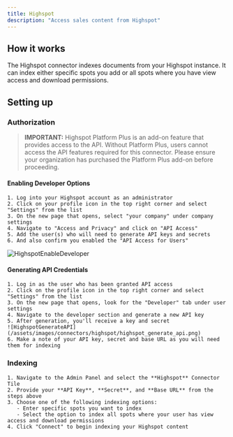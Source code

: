 ```yaml
---
title: Highspot
description: "Access sales content from Highspot"
---
```


## How it works

The Highspot connector indexes documents from your Highspot instance. It can index either specific spots you add or all spots where you have view access and download permissions.

## Setting up

### Authorization

> **IMPORTANT:** Highspot Platform Plus is an add-on feature that provides access to the API. Without Platform Plus, users cannot access the API features required for this connector. Please ensure your organization has purchased the Platform Plus add-on before proceeding.

#### Enabling Developer Options

    1. Log into your Highspot account as an administrator
    2. Click on your profile icon in the top right corner and select "Settings" from the list
    3. On the new page that opens, select "your company" under company settings
    4. Navigate to "Access and Privacy" and click on "API Access"
    5. Add the user(s) who will need to generate API keys and secrets
    6. And also confirm you enabled the "API Access for Users"
    
![HighspotEnableDeveloper](/assets/images/connectors/highspot/highspot_enable_developer.png)

#### Generating API Credentials

    1. Log in as the user who has been granted API access
    2. Click on the profile icon in the top right corner and select "Settings" from the list
    3. On the new page that opens, look for the "Developer" tab under user settings
    4. Navigate to the developer section and generate a new API key
    5. After generation, you'll receive a key and secret
    ![HighspotGenerateAPI](/assets/images/connectors/highspot/highspot_generate_api.png)
    6. Make a note of your API key, secret and base URL as you will need them for indexing

### Indexing

    1. Navigate to the Admin Panel and select the **Highspot** Connector Tile
    2. Provide your **API Key**, **Secret**, and **Base URL** from the steps above
    3. Choose one of the following indexing options:
       - Enter specific spots you want to index
       - Select the option to index all spots where your user has view access and download permissions
    4. Click "Connect" to begin indexing your Highspot content
